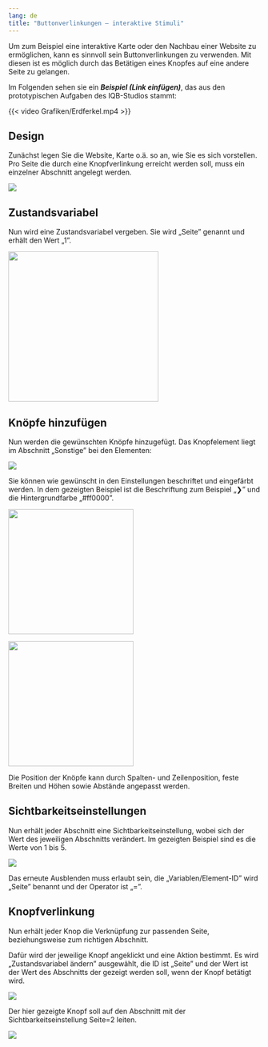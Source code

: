 ```yaml
---
lang: de
title: "Buttonverlinkungen – interaktive Stimuli"
---
```


Um zum Beispiel eine interaktive Karte oder den Nachbau einer Website zu ermöglichen, kann es sinnvoll sein Buttonverlinkungen zu verwenden. Mit diesen ist es möglich durch das Betätigen eines Knopfes auf eine andere Seite zu gelangen.

Im Folgenden sehen sie ein ***Beispiel (Link einfügen)***, das aus den prototypischen Aufgaben des IQB-Studios stammt:

{{< video Grafiken/Erdferkel.mp4 >}}

## Design

Zunächst legen Sie die Website, Karte o.ä. so an, wie Sie es sich vorstellen. Pro Seite die durch eine Knopfverlinkung erreicht werden soll, muss ein einzelner Abschnitt angelegt werden.

![](Grafiken/Buttonverlinkung_Design.png)

## Zustandsvariabel

Nun wird eine Zustandsvariabel vergeben. Sie wird „Seite” genannt und erhält den Wert „1”.

![](Grafiken/Markieren_Zustandsvariabel.png){width=300}

## Knöpfe hinzufügen

Nun werden die gewünschten Knöpfe hinzugefügt. Das Knopfelement liegt im Abschnitt „Sonstige” bei den Elementen:

![](Grafiken/Buttonverlinkung_Knopf.png)

Sie können wie gewünscht in den Einstellungen beschriftet und eingefärbt werden. In dem gezeigten Beispiel ist die Beschriftung zum Beispiel „❯” und die Hintergrundfarbe „#ff0000”.

::: {layout-ncol=2 layout-valign="bottom"}

![](Grafiken/Buttonverlinkung_Knopf_zwei.png){width=250}

![](Grafiken/Buttonverlinkung_Knopf_zwei.png){width=250}

:::

Die Position der Knöpfe kann durch Spalten- und Zeilenposition, feste Breiten und Höhen sowie Abstände angepasst werden.

## Sichtbarkeitseinstellungen

Nun erhält jeder Abschnitt eine Sichtbarkeitseinstellung, wobei sich der Wert des jeweiligen Abschnitts verändert. Im gezeigten Beispiel sind es die Werte von 1 bis 5.

![](Grafiken/Buttonverlinkung_Sichtbarkeit.png)

Das erneute Ausblenden muss erlaubt sein, die „Variablen/Element-ID” wird „Seite” benannt und der Operator ist „=”.

## Knopfverlinkung

Nun erhält jeder Knop die Verknüpfung zur passenden Seite, beziehungsweise zum richtigen Abschnitt. 

Dafür wird der jeweilige Knopf angeklickt und eine Aktion bestimmt. Es wird „Zustandsvariabel ändern” ausgewählt, die ID ist „Seite” und der Wert ist der Wert des Abschnitts der gezeigt werden soll, wenn der Knopf betätigt wird.

![](Grafiken/Buttonverlinkung_Aktion.png)

Der hier gezeigte Knopf soll auf den Abschnitt mit der Sichtbarkeitseinstellung Seite=2 leiten.

![](Grafiken/Buttonverlinkung_Knopfverlinkung.png)